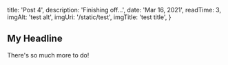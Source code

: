 
  title: 'Post 4',
  description: 'Finishing off...',
  date: 'Mar 16, 2021',
  readTime: 3,
  imgAlt: 'test alt',
  imgUri: '/static/test',
  imgTitle: 'test title',
}


## My Headline

There's so much more to do!